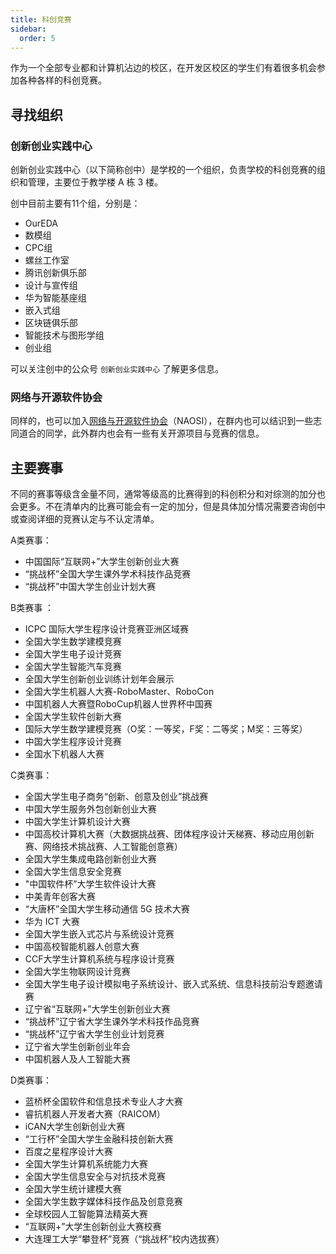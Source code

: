 ```yaml
---
title: 科创竞赛
sidebar:
  order: 5
---
```


作为一个全部专业都和计算机沾边的校区，在开发区校区的学生们有着很多机会参加各种各样的科创竞赛。

## 寻找组织

### 创新创业实践中心

创新创业实践中心（以下简称创中）是学校的一个组织，负责学校的科创竞赛的组织和管理，主要位于教学楼 A 栋 3 楼。

创中目前主要有11个组，分别是：

- OurEDA
- 数模组
- CPC组
- 螺丝工作室
- 腾讯创新俱乐部
- 设计与宣传组
- 华为智能基座组
- 嵌入式组
- 区块链俱乐部
- 智能技术与图形学组
- 创业组

可以关注创中的公众号 `创新创业实践中心` 了解更多信息。

### 网络与开源软件协会

同样的，也可以加入[网络与开源软件协会](https://naosi.org)（NAOSI），在群内也可以结识到一些志同道合的同学，此外群内也会有一些有关开源项目与竞赛的信息。

## 主要赛事

不同的赛事等级含金量不同，通常等级高的比赛得到的科创积分和对综测的加分也会更多。不在清单内的比赛可能会有一定的加分，但是具体加分情况需要咨询创中或查阅详细的竞赛认定与不认定清单。

A类赛事：

- 中国国际“互联网+”大学生创新创业大赛
- “挑战杯”全国大学生课外学术科技作品竞赛
- “挑战杯”中国大学生创业计划大赛

B类赛事 ：

- ICPC 国际大学生程序设计竞赛亚洲区域赛
- 全国大学生数学建模竞赛
- 全国大学生电子设计竞赛
- 全国大学生智能汽车竞赛
- 全国大学生创新创业训练计划年会展示
- 全国大学生机器人大赛-RoboMaster、RoboCon
- 中国机器人大赛暨RoboCup机器人世界杯中国赛
- 全国大学生软件创新大赛
- 国际大学生数学建模竞赛（O奖：一等奖，F奖：二等奖；M奖：三等奖）
- 中国大学生程序设计竞赛
- 全国水下机器人大赛

C类赛事：

- 全国大学生电子商务“创新、创意及创业”挑战赛
- 中国大学生服务外包创新创业大赛
- 中国大学生计算机设计大赛
- 中国高校计算机大赛（大数据挑战赛、团体程序设计天梯赛、移动应用创新赛、网络技术挑战赛、人工智能创意赛）
- 全国大学生集成电路创新创业大赛
- 全国大学生信息安全竞赛
- "中国软件杯”大学生软件设计大赛
- 中美青年创客大赛
- “大唐杯”全国大学生移动通信 5G 技术大赛
- 华为 ICT 大赛
- 全国大学生嵌入式芯片与系统设计竞赛
- 中国高校智能机器人创意大赛
- CCF大学生计算机系统与程序设计竞赛
- 全国大学生物联网设计竞赛
- 全国大学生电子设计模拟电子系统设计、嵌入式系统、信息科技前沿专题邀请赛
- 辽宁省“互联网+”大学生创新创业大赛
- “挑战杯”辽宁省大学生课外学术科技作品竞赛
- “挑战杯”辽宁省大学生创业计划竞赛
- 辽宁省大学生创新创业年会
- 中国机器人及人工智能大赛

D类赛事：

- 蓝桥杯全国软件和信息技术专业人才大赛
- 睿抗机器人开发者大赛（RAICOM）
- iCAN大学生创新创业大赛
- “工行杯”全国大学生金融科技创新大赛
- 百度之星程序设计大赛
- 全国大学生计算机系统能力大赛
- 全国大学生信息安全与对抗技术竞赛
- 全国大学生统计建模大赛
- 全国大学生数字媒体科技作品及创意竞赛
- 全球校园人工智能算法精英大赛
- “互联网+”大学生创新创业大赛校赛
- 大连理工大学“攀登杯”竞赛（“挑战杯”校内选拔赛）
